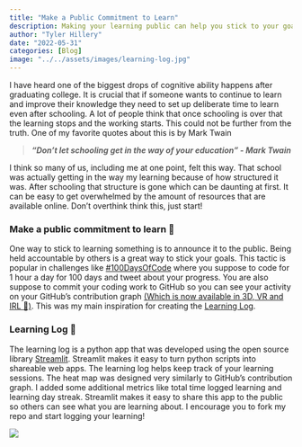 ```yaml
---
title: "Make a Public Commitment to Learn"
description: Making your learning public can help you stick to your goals. Find ways to communicate to others what your learning about. That is why I built the learning log.
author: "Tyler Hillery"
date: "2022-05-31"
categories: [Blog]
image: "../../assets/images/learning-log.jpg"
---
```


I have heard one of the biggest drops of cognitive ability happens after graduating college. It is crucial that if someone wants to continue to learn and improve their knowledge they need to set up deliberate time to learn even after schooling. A lot of people think that once schooling is over that the learning stops and the working starts. This could not be further from the truth. One of my favorite quotes about this is by Mark Twain 

> ***“Don’t let schooling get in the way of your education” - Mark Twain***

I think so many of us, including me at one point, felt this way. That school was actually getting in the way my learning because of how structured it was. After schooling that structure is gone which can be daunting at first. It can be easy to get overwhelmed by the amount of resources that are available online. Don't overthink think this, just start! 

### **Make a public commitment to learn 📢**
One way to stick to learning something is to announce it to the public. Being held accountable by others is a great way to stick your goals. This tactic is popular in challenges like [#100DaysOfCode](https://www.100daysofcode.com/) where you suppose to code for 1 hour a day for 100 days and tweet about your progress. You are also suppose to commit your coding work to GitHub so you can see your activity on your GitHub's contribution graph [(Which is now available in 3D, VR and IRL 🤯)](https://skyline.github.com/TylerHillery). This was my main inspiration for creating the [Learning Log](https://share.streamlit.io/tylerhillery/learning-log/main).

### **Learning Log 📝**
The learning log is a python app that was developed using the open source library [Streamlit](https://streamlit.io/). Streamlit makes it easy to turn python scripts into shareable web apps. The learning log helps keep track of your learning sessions. The heat map was designed very similarly to GitHub's contribution graph. I added some additional metrics like total time logged learning and learning day streak. Streamlit makes it easy to share this app to the public so others can see what you are learning about. I encourage you to fork my repo and start logging your learning! 

[![](https://static.streamlit.io/badges/streamlit_badge_black_white.svg)](https://share.streamlit.io/tylerhillery/learning-log/main)